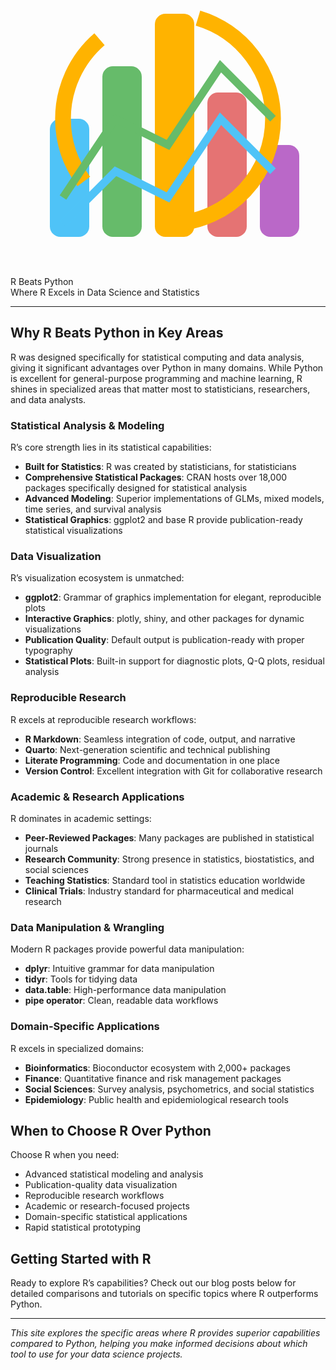 <div class="hero">
  <span class="hero-svg">
    <!-- Modern SVG data visualization icon -->
    <svg viewBox="0 0 120 120" fill="none" xmlns="http://www.w3.org/2000/svg">
      <rect x="15" y="60" width="15" height="45" rx="4" fill="#4fc3f7"/>
      <rect x="35" y="40" width="15" height="65" rx="4" fill="#66bb6a"/>
      <rect x="55" y="20" width="15" height="85" rx="4" fill="#ffb300"/>
      <rect x="75" y="50" width="15" height="55" rx="4" fill="#e57373"/>
      <rect x="95" y="70" width="15" height="35" rx="4" fill="#ba68c8"/>
      <circle cx="60" cy="60" r="40" stroke="#ffb300" stroke-width="6" stroke-dasharray="60 40 60 40"/>
      <polyline points="20,100 40,80 60,90 80,60 100,80" fill="none" stroke="#4fc3f7" stroke-width="3"/>
      <polyline points="20,90 40,60 60,70 80,40 100,60" fill="none" stroke="#66bb6a" stroke-width="3"/>
    </svg>
  </span>
  <div class="hero-title">R Beats Python</div>
  <div class="hero-subtitle">Where R Excels in Data Science and Statistics</div>
</div>

---

## Why R Beats Python in Key Areas

R was designed specifically for statistical computing and data analysis, giving it significant advantages over Python in many domains. While Python is excellent for general-purpose programming and machine learning, R shines in specialized areas that matter most to statisticians, researchers, and data analysts.

### Statistical Analysis & Modeling

R's core strength lies in its statistical capabilities:

- **Built for Statistics**: R was created by statisticians, for statisticians
- **Comprehensive Statistical Packages**: CRAN hosts over 18,000 packages specifically designed for statistical analysis
- **Advanced Modeling**: Superior implementations of GLMs, mixed models, time series, and survival analysis
- **Statistical Graphics**: ggplot2 and base R provide publication-ready statistical visualizations

### Data Visualization

R's visualization ecosystem is unmatched:

- **ggplot2**: Grammar of graphics implementation for elegant, reproducible plots
- **Interactive Graphics**: plotly, shiny, and other packages for dynamic visualizations
- **Publication Quality**: Default output is publication-ready with proper typography
- **Statistical Plots**: Built-in support for diagnostic plots, Q-Q plots, residual analysis

### Reproducible Research

R excels at reproducible research workflows:

- **R Markdown**: Seamless integration of code, output, and narrative
- **Quarto**: Next-generation scientific and technical publishing
- **Literate Programming**: Code and documentation in one place
- **Version Control**: Excellent integration with Git for collaborative research

### Academic & Research Applications

R dominates in academic settings:

- **Peer-Reviewed Packages**: Many packages are published in statistical journals
- **Research Community**: Strong presence in statistics, biostatistics, and social sciences
- **Teaching Statistics**: Standard tool in statistics education worldwide
- **Clinical Trials**: Industry standard for pharmaceutical and medical research

### Data Manipulation & Wrangling

Modern R packages provide powerful data manipulation:

- **dplyr**: Intuitive grammar for data manipulation
- **tidyr**: Tools for tidying data
- **data.table**: High-performance data manipulation
- **pipe operator**: Clean, readable data workflows

### Domain-Specific Applications

R excels in specialized domains:

- **Bioinformatics**: Bioconductor ecosystem with 2,000+ packages
- **Finance**: Quantitative finance and risk management packages
- **Social Sciences**: Survey analysis, psychometrics, and social statistics
- **Epidemiology**: Public health and epidemiological research tools

## When to Choose R Over Python

Choose R when you need:

- Advanced statistical modeling and analysis
- Publication-quality data visualization
- Reproducible research workflows
- Academic or research-focused projects
- Domain-specific statistical applications
- Rapid statistical prototyping

## Getting Started with R

Ready to explore R's capabilities? Check out our blog posts below for detailed comparisons and tutorials on specific topics where R outperforms Python.

---

*This site explores the specific areas where R provides superior capabilities compared to Python, helping you make informed decisions about which tool to use for your data science projects.* 